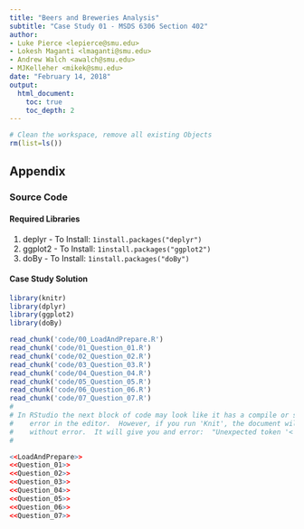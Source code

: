 ```yaml
---
title: "Beers and Breweries Analysis"
subtitle: "Case Study 01 - MSDS 6306 Section 402"
author:
- Luke Pierce <lepierce@smu.edu>
- Lokesh Maganti <lmaganti@smu.edu>
- Andrew Walch <awalch@smu.edu>
- MJKelleher <mikek@smu.edu>
date: "February 14, 2018"
output: 
  html_document:
    toc: true
    toc_depth: 2
---
```


```r
# Clean the workspace, remove all existing Objects
rm(list=ls())
```

## Appendix
### Source Code
#### Required Libraries
1. deplyr  - To Install: `1install.packages("deplyr")`
1. ggplot2 - To Install: `1install.packages("ggplot2")`
1. doBy    - To Install: `1install.packages("doBy")`

#### Case Study Solution
```r
library(knitr)
library(dplyr)
library(ggplot2)
library(doBy)
```

```r
read_chunk('code/00_LoadAndPrepare.R')
read_chunk('code/01_Question_01.R')
read_chunk('code/02_Question_02.R')
read_chunk('code/03_Question_03.R')
read_chunk('code/04_Question_04.R')
read_chunk('code/05_Question_05.R')
read_chunk('code/06_Question_06.R')
read_chunk('code/07_Question_07.R')
#
# In RStudio the next block of code may look like it has a compile or syntax
#    error in the editor.  However, if you run 'Knit', the document will build
#    without error.  It will give you and error:  "Unexpected token '<'"
#
```

```r
<<LoadAndPrepare>>
<<Question_01>>
<<Question_02>>
<<Question_03>>
<<Question_04>>
<<Question_05>>
<<Question_06>>
<<Question_07>>
```
